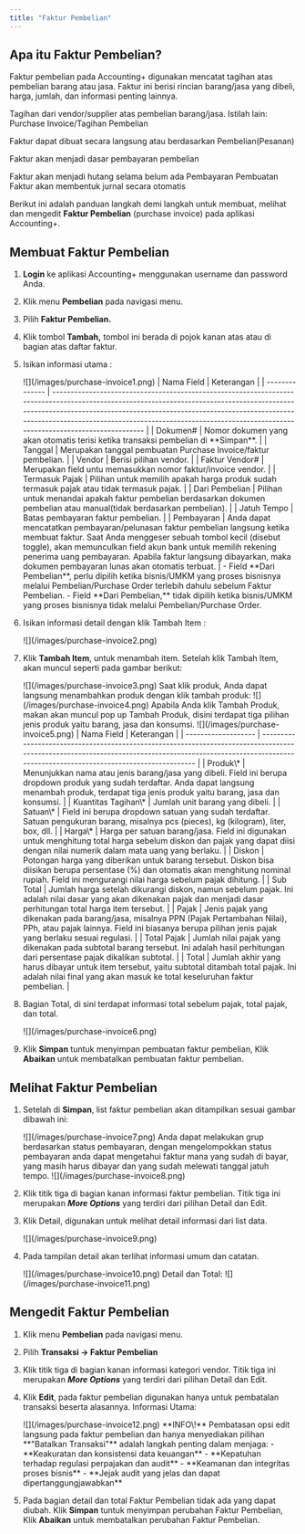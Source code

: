 ```yaml
---
title: "Faktur Pembelian"
---
```



## Apa itu Faktur Pembelian?

Faktur pembelian pada Accounting\+ digunakan mencatat tagihan atas pembelian barang atau jasa. Faktur ini berisi rincian barang/jasa yang dibeli, harga, jumlah, dan informasi penting lainnya.

<Note>
  Tagihan dari vendor/supplier atas pembelian barang/jasa.
</Note>

<Tip>
  Istilah lain: Purchase Invoice/Tagihan Pembelian

  Faktur dapat dibuat secara langsung atau berdasarkan Pembelian(Pesanan) 

  Faktur akan menjadi dasar pembayaran pembelian
</Tip>

<Tip>
  Faktur akan menjadi hutang selama belum ada Pembayaran
  Pembuatan Faktur akan membentuk jurnal secara otomatis
</Tip>

Berikut ini adalah panduan langkah demi langkah untuk membuat, melihat dan mengedit **Faktur Pembelian** (purchase invoice) pada aplikasi Accounting\+.

## Membuat Faktur Pembelian

1. **Login** ke aplikasi Accounting\+ menggunakan username dan password Anda.
2. Klik menu **Pembelian** pada navigasi menu.
3. Pilih **Faktur Pembelian.**
4. Klik tombol **Tambah,** tombol ini berada di pojok kanan atas atau di bagian atas daftar faktur.
5. Isikan informasi utama :

   <Frame>
     ![](/images/purchase-invoice1.png)
   </Frame>
   | Nama Field     | Keterangan                                                                                                                                                                                                                                                                                                                        |
   | -------------- | --------------------------------------------------------------------------------------------------------------------------------------------------------------------------------------------------------------------------------------------------------------------------------------------------------------------------------- |
   | Dokumen#       | Nomor dokumen yang akan otomatis terisi ketika transaksi pembelian di **Simpan**.                                                                                                                                                                                                                                                 |
   | Tanggal        | Merupakan tanggal pembuatan Purchase Invoice/faktur pembelian.                                                                                                                                                                                                                                                                    |
   | Vendor         | Berisi pilihan vendor.                                                                                                                                                                                                                                                                                                            |
   | Faktur Vendor# | Merupakan field untu memasukkan nomor faktur/invoice vendor.                                                                                                                                                                                                                                                                      |
   | Termasuk Pajak | Pilihan untuk memilih apakah harga produk sudah termasuk pajak atau tidak termasuk pajak.                                                                                                                                                                                                                                         |
   | Dari Pembelian | Pilihan untuk menandai apakah faktur pembelian berdasarkan dokumen pembelian atau manual(tidak berdasarkan pembelian).                                                                                                                                                                                                            |
   | Jatuh Tempo    | Batas pembayaran faktur pembelian.                                                                                                                                                                                                                                                                                                |
   | Pembayaran     | Anda dapat mencatatkan pembayaran/pelunasan faktur pembelian langsung ketika membuat faktur. Saat Anda menggeser sebuah tombol kecil (disebut toggle), akan memunculkan field akun bank untuk memilih rekening penerima uang pembayaran. Apabila faktur langsung dibayarkan, maka dokumen pembayaran lunas akan otomatis terbuat. |

   <Warning>
     - Field **Dari Pembelian**, perlu dipilih ketika bisnis/UMKM yang proses bisnisnya melalui Pembelian/Purchase Order terlebih dahulu sebelum Faktur Pembelian.
     - Field **Dari Pembelian,** tidak dipilih ketika bisnis/UMKM yang proses bisnisnya tidak melalui Pembelian/Purchase Order.
   </Warning>
6. Isikan informasi detail dengan klik Tambah Item :

   <Frame>
     ![](/images/purchase-invoice2.png)
   </Frame>
7. Klik **Tambah Item**, untuk menambah item.
   Setelah klik Tambah Item, akan muncul seperti pada gambar berikut:

   <Frame>
     ![](/images/purchase-invoice3.png)
   </Frame>
   Saat klik produk, Anda dapat langsung menambahkan produk dengan klik tambah produk:

   <Frame>
     ![](/images/purchase-invoice4.png)
   </Frame>
   Apabila Anda klik Tambah Produk, makan akan muncul pop up Tambah Produk, disini terdapat tiga pilihan jenis produk yaitu barang, jasa dan konsumsi.

   <Frame>
     ![](/images/purchase-invoice5.png)
   </Frame>
   | Nama Field          | Keterangan                                                                                                                                                                                                   |
   | ------------------- | ------------------------------------------------------------------------------------------------------------------------------------------------------------------------------------------------------------ |
   | Produk\*            | Menunjukkan nama atau jenis barang/jasa yang dibeli. Field ini berupa dropdown produk yang sudah terdaftar. Anda dapat langsung menambah produk, terdapat tiga jenis produk yaitu barang, jasa dan konsumsi. |
   | Kuantitas Tagihan\* | Jumlah unit barang yang dibeli.                                                                                                                                                                              |
   | Satuan\*            | Field ini berupa dropdown satuan yang sudah terdaftar. Satuan pengukuran barang, misalnya pcs (pieces), kg (kilogram), liter, box, dll.                                                                      |
   | Harga\*             | Harga per satuan barang/jasa. Field ini digunakan untuk menghitung total harga sebelum diskon dan pajak yang dapat diisi dengan nilai numerik dalam mata uang yang berlaku.                                  |
   | Diskon              | Potongan harga yang diberikan untuk barang tersebut. Diskon bisa diisikan berupa persentase (%) dan otomatis akan menghitung nominal rupiah. Field ini mengurangi nilai harga sebelum pajak dihitung.        |
   | Sub Total           | Jumlah harga setelah dikurangi diskon, namun sebelum pajak. Ini adalah nilai dasar yang akan dikenakan pajak dan menjadi dasar perhitungan total harga item tersebut.                                        |
   | Pajak               | Jenis pajak yang dikenakan pada barang/jasa, misalnya PPN (Pajak Pertambahan Nilai), PPh, atau pajak lainnya. Field ini biasanya berupa pilihan jenis pajak yang berlaku sesuai regulasi.                    |
   | Total Pajak         | Jumlah nilai pajak yang dikenakan pada subtotal barang tersebut. Ini adalah hasil perhitungan dari persentase pajak dikalikan subtotal.                                                                      |
   | Total               | Jumlah akhir yang harus dibayar untuk item tersebut, yaitu subtotal ditambah total pajak. Ini adalah nilai final yang akan masuk ke total keseluruhan faktur pembelian.                                      |
8. Bagian Total, di sini terdapat informasi total sebelum pajak, total pajak, dan total.

   <Frame>
     ![](/images/purchase-invoice6.png)
   </Frame>
9. Klik **Simpan** tuntuk menyimpan pembuatan faktur pembelian, Klik **Abaikan** untuk membatalkan pembuatan faktur pembelian.

## Melihat Faktur Pembelian

1. Setelah di **Simpan**, list faktur pembelian akan ditampilkan sesuai gambar dibawah ini:

   <Frame>
     ![](/images/purchase-invoice7.png)
   </Frame>
   <Tip>
     Anda dapat melakukan grup berdasarkan status pembayaran, dengan mengelompokkan status pembayaran anda dapat mengetahui faktur mana yang sudah di bayar, yang masih harus dibayar dan yang sudah melewati tanggal jatuh tempo.

     <Frame>
       ![](/images/purchase-invoice8.png)
     </Frame>
   </Tip>
2. Klik titik tiga di bagian kanan informasi faktur pembelian. Titik tiga ini merupakan **_More Options_** yang terdiri dari pilihan Detail dan Edit.
3. Klik Detail, digunakan untuk melihat detail informasi dari list data.

   <Frame>
     ![](/images/purchase-invoice9.png)
   </Frame>
4. Pada tampilan detail akan terlihat informasi umum dan catatan.

   <Frame>
     ![](/images/purchase-invoice10.png)
   </Frame>
   Detail dan Total:

   <Frame>
     ![](/images/purchase-invoice11.png)
   </Frame>

## Mengedit Faktur Pembelian

1. Klik menu **Pembelian** pada navigasi menu.
2. Pilih **Transaksi → Faktur Pembelian**
3. Klik titik tiga di bagian kanan informasi kategori vendor. Titik tiga ini merupakan **_More Options_** yang terdiri dari pilihan Detail dan Edit.
4. Klik **Edit**, pada faktur pembelian digunakan hanya untuk pembatalan transaksi beserta alasannya.
   Informasi Utama:

   <Frame>
     ![](/images/purchase-invoice12.png)
   </Frame>
   <Note>
     **INFO\!**
     Pembatasan opsi edit langsung pada faktur pembelian dan hanya menyediakan pilihan **"Batalkan Transaksi"** adalah langkah penting dalam menjaga:
     - **Keakuratan dan konsistensi data keuangan**
     - **Kepatuhan terhadap regulasi perpajakan dan audit**
     - **Keamanan dan integritas proses bisnis**
     - **Jejak audit yang jelas dan dapat dipertanggungjawabkan**
   </Note>
5. Pada bagian detail dan total Faktur Pembelian tidak ada yang dapat diubah. Klik **Simpan** tuntuk menyimpan perubahan Faktur Pembelian, Klik **Abaikan** untuk membatalkan perubahan Faktur Pembelian.

<SnippetSearchAI />
